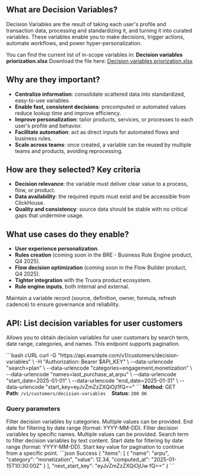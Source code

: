 
## What are Decision Variables?

Decision Variables are the result of taking each user's profile and transaction data, processing and standardizing it, and turning it into curated variables. These variables enable you to make decisions, trigger actions, automate workflows, and power hyper-personalization.

<Note>
You can find the current list of in-scope variables in: <strong>Decision variables priorization.xlsx</strong>
</Note>

<Info>
Download the file here: <a href="/Decision%20variables%20priorization.xlsx">Decision variables priorization.xlsx</a>
</Info>

## Why are they important?

- **Centralize information**: consolidate scattered data into standardized, easy-to-use variables.
- **Enable fast, consistent decisions**: precomputed or automated values reduce lookup time and improve efficiency.
- **Improve personalization**: tailor products, services, or processes to each user's profile and behavior.
- **Facilitate automation**: act as direct inputs for automated flows and business rules.
- **Scale across teams**: once created, a variable can be reused by multiple teams and products, avoiding reprocessing.

## How are they selected? Key criteria

- **Decision relevance**: the variable must deliver clear value to a process, flow, or product.
- **Data availability**: the required inputs must exist and be accessible from ClickHouse.
- **Quality and consistency**: source data should be stable with no critical gaps that undermine usage.

## What use cases do they enable?

- **User experience personalization**.
- **Rules creation** (coming soon in the BRE - Business Rule Engine product, Q4 2025).
- **Flow decision optimization** (coming soon in the Flow Builder product, Q4 2025).
- **Tighter integration** with the Truora product ecosystem.
- **Rule engine inputs**, both internal and external.

<Tip>
Maintain a variable record (source, definition, owner, formula, refresh cadence) to ensure governance and reliability.
</Tip>

## API: List decision variables for user customers

Allows you to obtain decision variables for user customers by search term, date range, categories, and names. This endpoint supports pagination.

<RequestExample>
```bash cURL
curl -G "https://api.example.com/v1/customers/decision-variables" \
  -H "Authorization: Bearer $API_KEY" \
  --data-urlencode "search=plan" \
  --data-urlencode "categories=engagement,monetization" \
  --data-urlencode "names=last_purchase_at,arpu" \
  --data-urlencode "start_date=2025-01-01" \
  --data-urlencode "end_date=2025-01-31" \
  --data-urlencode "start_key=eyJvZmZzZXQiOjI1fQ=="
```
</RequestExample>

<Info>
<strong>Method</strong>: GET &nbsp;&nbsp; <strong>Path</strong>: <code>/v1/customers/decision-variables</code> &nbsp;&nbsp; <strong>Status</strong>: <code>200 OK</code>
</Info>

### Query parameters

<ParamField query="categories" type="array">
Filter decision variables by categories. Multiple values can be provided.
</ParamField>

<ParamField query="end_date" type="string">
End date for filtering by date range (format: YYYY-MM-DD).
</ParamField>

<ParamField query="names" type="array">
Filter decision variables by specific names. Multiple values can be provided.
</ParamField>

<ParamField query="search" type="string">
Search term to filter decision variables by text content.
</ParamField>

<ParamField query="start_date" type="string">
Start date for filtering by date range (format: YYYY-MM-DD).
</ParamField>

<ParamField query="start_key" type="string">
Start key value for pagination to continue from a specific point.
</ParamField>

<ResponseExample>
```json Success
{
  "items": [
    {
      "name": "arpu",
      "category": "monetization",
      "value": 12.34,
      "computed_at": "2025-01-15T10:30:00Z"
    }
  ],
  "next_start_key": "eyJvZmZzZXQiOjUw fQ=="
}
```
</ResponseExample>


